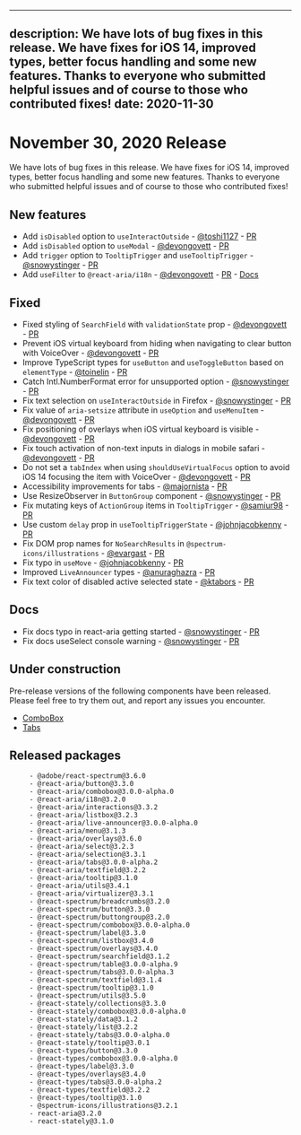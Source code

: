 <!-- Copyright 2020 Adobe. All rights reserved.
This file is licensed to you under the Apache License, Version 2.0 (the "License");
you may not use this file except in compliance with the License. You may obtain a copy
of the License at http://www.apache.org/licenses/LICENSE-2.0
Unless required by applicable law or agreed to in writing, software distributed under
the License is distributed on an "AS IS" BASIS, WITHOUT WARRANTIES OR REPRESENTATIONS
OF ANY KIND, either express or implied. See the License for the specific language
governing permissions and limitations under the License. -->


---
description: We have lots of bug fixes in this release. We have fixes for iOS 14, improved types, better focus handling and some new features. Thanks to everyone who submitted helpful issues and of course to those who contributed fixes!
date: 2020-11-30
---

# November 30, 2020 Release
We have lots of bug fixes in this release. We have fixes for iOS 14, improved types, better focus handling and some new features. Thanks to everyone who submitted helpful issues and of course to those who contributed fixes!

## New features
- Add `isDisabled` option to `useInteractOutside` - [@toshi1127](https://github.com/toshi1127) - [PR](https://github.com/watheia/spectrum/pull/1273)
- Add `isDisabled` option to `useModal` - [@devongovett](https://github.com/devongovett) - [PR](https://github.com/watheia/spectrum/pull/1176)
- Add `trigger` option to `TooltipTrigger` and `useTooltipTrigger` - [@snowystinger](https://github.com/snowystinger) - [PR](https://github.com/watheia/spectrum/pull/1226)
- Add `useFilter` to `@react-aria/i18n` - [@devongovett](https://github.com/devongovett) - [PR](https://github.com/watheia/spectrum/pull/1307) - [Docs](https://watheia.org/react-aria/useFilter.html)
## Fixed
- Fixed styling of `SearchField` with `validationState` prop - [@devongovett](https://github.com/devongovett) - [PR](https://github.com/watheia/spectrum/pull/1176)
- Prevent iOS virtual keyboard from hiding when navigating to clear button with VoiceOver - [@devongovett](https://github.com/devongovett) - [PR](https://github.com/watheia/spectrum/pull/1176)
- Improve TypeScript types for `useButton` and `useToggleButton` based on `elementType` - [@toinelin](https://github.com/toinelin) - [PR](https://github.com/watheia/spectrum/pull/1191)
- Catch Intl.NumberFormat error for unsupported option - [@snowystinger](https://github.com/snowystinger) - [PR](https://github.com/watheia/spectrum/pull/1249)
- Fix text selection on `useInteractOutside` in Firefox - [@snowystinger](https://github.com/snowystinger) - [PR](https://github.com/watheia/spectrum/pull/1240)
- Fix value of `aria-setsize` attribute in `useOption` and `useMenuItem` - [@devongovett](https://github.com/devongovett) - [PR](https://github.com/watheia/spectrum/pull/1176)
- Fix positioning of overlays when iOS virtual keyboard is visible - [@devongovett](https://github.com/devongovett) - [PR](https://github.com/watheia/spectrum/pull/1176)
- Fix touch activation of non-text inputs in dialogs in mobile safari - [@devongovett](https://github.com/devongovett) - [PR](https://github.com/watheia/spectrum/pull/1290')
- Do not set a `tabIndex` when using `shouldUseVirtualFocus` option to avoid iOS 14 focusing the item with VoiceOver - [@devongovett](https://github.com/devongovett) - [PR](https://github.com/watheia/spectrum/pull/1176)
- Accessibility improvements for tabs - [@majornista](https://github.com/majornista) - [PR](https://github.com/watheia/spectrum/pull/1237)
- Use ResizeObserver in `ButtonGroup` component - [@snowystinger](https://github.com/snowystinger) - [PR](https://github.com/watheia/spectrum/pull/1225)
- Fix mutating keys of `ActionGroup` items in `TooltipTrigger` - [@samiur98](https://github.com/samiur98) - [PR](https://github.com/watheia/spectrum/pull/1242)
- Use custom `delay` prop in `useTooltipTriggerState` - [@johnjacobkenny](https://github.com/johnjacobkenny) - [PR](https://github.com/watheia/spectrum/pull/1201)
- Fix DOM prop names for `NoSearchResults` in `@spectrum-icons/illustrations`  - [@evargast](https://github.com/evargast) - [PR](https://github.com/watheia/spectrum/pull/1255)
- Fix typo in `useMove` - [@johnjacobkenny](https://github.com/johnjacobkenny) - [PR](https://github.com/watheia/spectrum/pull/1218)
- Improved `LiveAnnouncer` types - [@anuraghazra](https://github.com/anuraghazra) - [PR](https://github.com/watheia/spectrum/pull/1210)
- Fix text color of disabled active selected state  - [@ktabors](https://github.com/ktabors) - [PR](https://github.com/watheia/spectrum/pull/1232)
## Docs
- Fix docs typo in react-aria getting started - [@snowystinger](https://github.com/snowystinger) - [PR](https://github.com/watheia/spectrum/pull/1254)
- Fix docs useSelect console warning - [@snowystinger](https://github.com/snowystinger) - [PR](https://github.com/watheia/spectrum/pull/1222)


## Under construction

Pre-release versions of the following components have been released. Please feel free to try them out, and report any issues you encounter.


- [ComboBox](http://watheia.org/react-spectrum/ComboBox.html)
- [Tabs](http://watheia.org/react-spectrum/Tabs.html)


## Released packages
```
     - @adobe/react-spectrum@3.6.0
     - @react-aria/button@3.3.0
     - @react-aria/combobox@3.0.0-alpha.0
     - @react-aria/i18n@3.2.0
     - @react-aria/interactions@3.3.2
     - @react-aria/listbox@3.2.3
     - @react-aria/live-announcer@3.0.0-alpha.0
     - @react-aria/menu@3.1.3
     - @react-aria/overlays@3.6.0
     - @react-aria/select@3.2.3
     - @react-aria/selection@3.3.1
     - @react-aria/tabs@3.0.0-alpha.2
     - @react-aria/textfield@3.2.2
     - @react-aria/tooltip@3.1.0
     - @react-aria/utils@3.4.1
     - @react-aria/virtualizer@3.3.1
     - @react-spectrum/breadcrumbs@3.2.0
     - @react-spectrum/button@3.3.0
     - @react-spectrum/buttongroup@3.2.0
     - @react-spectrum/combobox@3.0.0-alpha.0
     - @react-spectrum/label@3.3.0
     - @react-spectrum/listbox@3.4.0
     - @react-spectrum/overlays@3.4.0
     - @react-spectrum/searchfield@3.1.2
     - @react-spectrum/table@3.0.0-alpha.9
     - @react-spectrum/tabs@3.0.0-alpha.3
     - @react-spectrum/textfield@3.1.4
     - @react-spectrum/tooltip@3.1.0
     - @react-spectrum/utils@3.5.0
     - @react-stately/collections@3.3.0
     - @react-stately/combobox@3.0.0-alpha.0
     - @react-stately/data@3.1.2
     - @react-stately/list@3.2.2
     - @react-stately/tabs@3.0.0-alpha.0
     - @react-stately/tooltip@3.0.1
     - @react-types/button@3.3.0
     - @react-types/combobox@3.0.0-alpha.0
     - @react-types/label@3.3.0
     - @react-types/overlays@3.4.0
     - @react-types/tabs@3.0.0-alpha.2
     - @react-types/textfield@3.2.2
     - @react-types/tooltip@3.1.0
     - @spectrum-icons/illustrations@3.2.1
     - react-aria@3.2.0
     - react-stately@3.1.0
```

